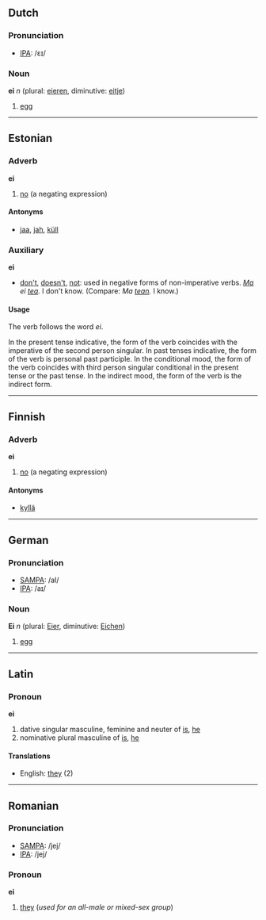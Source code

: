 ==Dutch==

===Pronunciation===
*[[w:IPA|IPA]]: /ɛɪ/

===Noun===
'''ei''' ''n'' (plural: [[eieren]], diminutive: [[eitje]])

#[[egg]]

----
==Estonian==

===Adverb===
'''ei'''
#[[no]] (a negating expression)

====Antonyms====

*[[jaa]], [[jah]], [[küll]]

===Auxiliary===
'''ei'''

*[[don't]], [[doesn't]], [[not]]: used in negative forms of non-imperative verbs. ''[[Ma]] ei [[tea]].'' I don't know. (Compare: ''Ma [[tean]].'' I know.)

====Usage====
The verb follows the word ''ei''. 

In the present tense indicative, the form of the verb coincides with the imperative of the second person singular. In past tenses indicative, the form of the verb is personal past participle. In the conditional mood, the form of the verb coincides with third person singular conditional in the present tense or the past tense. In the indirect mood, the form of the verb is the indirect form.

----
==Finnish==

===Adverb===
'''ei'''
#[[no]] (a negating expression)

====Antonyms====

*[[kyllä]]

----

==German==
===Pronunciation===
*[[w:SAMPA|SAMPA]]: /aI/
*[[w:IPA|IPA]]: /aɪ/

===Noun===
'''Ei''' ''n'' (plural: [[Eier]], diminutive: [[Eichen]])

#[[egg]]

----
==Latin==
===Pronoun===
'''ei'''

#dative singular masculine, feminine and neuter of [[is]], [[he]]
#nominative plural masculine of [[is]], [[he]]
====Translations====
*English: [[they]] (2)
----
==Romanian==
===Pronunciation===
*[[w:SAMPA|SAMPA]]: /jej/
*[[w:IPA|IPA]]: /jej/

===Pronoun===
'''ei'''

# [[they]] (''used for an all-male or mixed-sex group'')